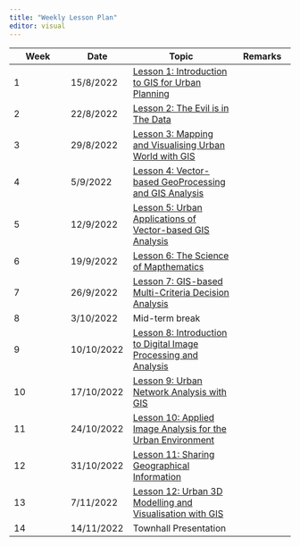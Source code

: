 ```yaml
---
title: "Weekly Lesson Plan"
editor: visual
---
```


| Week | Date       | Topic                                                                                            | Remarks |
|---------------|---------------|---------------------------|---------------|
| 1    | 15/8/2022  | [Lesson 1: Introduction to GIS for Urban Planning](outline/lesson01_outline.html)                |         |
| 2    | 22/8/2022  | [Lesson 2: The Evil is in The Data](outline/lesson02_outline.html)                               |         |
| 3    | 29/8/2022  | [Lesson 3: Mapping and Visualising Urban World with GIS](outline/lesson03_outline.html)          |         |
| 4    | 5/9/2022   | [Lesson 4: Vector-based GeoProcessing and GIS Analysis](outline/lesson04_outline.html)           |         |
| 5    | 12/9/2022  | [Lesson 5: Urban Applications of Vector-based GIS Analysis](outline/lesson05_outline.html)       |         |
| 6    | 19/9/2022  | [Lesson 6: The Science of Mapthematics](outline/lesson06_outline.html)                           |         |
| 7    | 26/9/2022  | [Lesson 7: GIS-based Multi-Criteria Decision Analysis](outline/lesson07_outline.html)            |         |
| 8    | 3/10/2022  | Mid-term break                                                                                   |         |
| 9    | 10/10/2022 | [Lesson 8: Introduction to Digital Image Processing and Analysis](outline/lesson08_outline.html) |         |
| 10   | 17/10/2022 | [Lesson 9: Urban Network Analysis with GIS](outline/lesson09_outline.html)                       |         |
| 11   | 24/10/2022 | [Lesson 10: Applied Image Analysis for the Urban Environment](outline/lesson10_outline.html)     |         |
| 12   | 31/10/2022 | [Lesson 11: Sharing Geographical Information](outline/lesson11_outline.html)        |         |
| 13   | 7/11/2022  | [Lesson 12: Urban 3D Modelling and Visualisation with GIS](outline/lesson12_outline.html)                     |         |
| 14   | 14/11/2022 | Townhall Presentation                                                                            |         |
